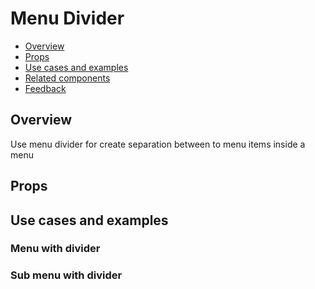 
<Meta of={MenuDividerStories} />

# Menu Divider

- [Overview](#overview)
- [Props](#props)
- [Use cases and examples](#use-cases-and-examples)
- [Related components](#related-components)
- [Feedback](#feedback)

## Overview

Use menu divider for create separation between to menu items inside a menu

<Canvas>
  <Story of={MenuDividerStories.Overview} />
</Canvas>

## Props

<PropsTable />

## Use cases and examples

### Menu with divider

<Canvas>
  <Story of={MenuDividerStories.MenuWithDivider} />
</Canvas>

### Sub menu with divider

<Canvas>
  <Story of={MenuDividerStories.SubMenuWithDivider} />
</Canvas>

